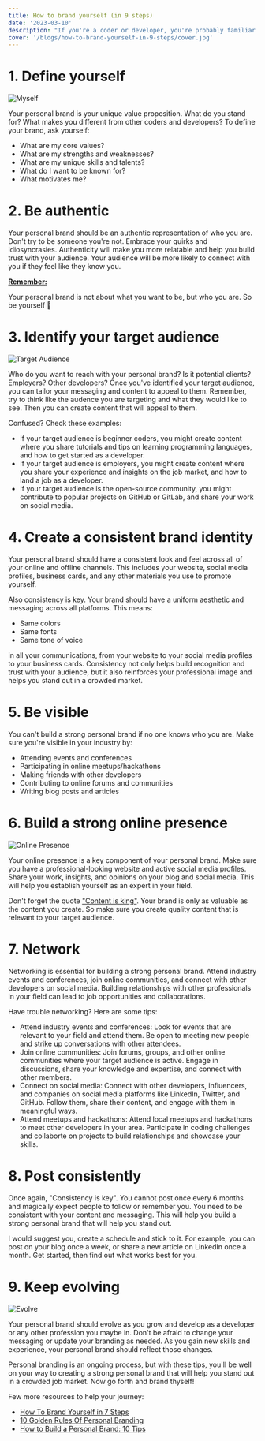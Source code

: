 ```yaml
---
title: How to brand yourself (in 9 steps)
date: '2023-03-10'
description: "If you're a coder or developer, you're probably familiar with the concept of branding. You may have even worked on branding projects for clients. But have you ever thought about branding yourself? Personal branding is becoming increasingly important in today's competitive job market. Here are some tips to help you create a strong personal brand that will set you apart from the crowd."
cover: '/blogs/how-to-brand-yourself-in-9-steps/cover.jpg'
---
```


# 1. Define yourself

![Myself](/blogs/how-to-brand-yourself-in-9-steps/whoami.png)

Your personal brand is your unique value proposition. What do you stand for? What makes you different from other coders and developers? To define your brand, ask yourself:

- What are my core values?
- What are my strengths and weaknesses?
- What are my unique skills and talents?
- What do I want to be known for?
- What motivates me?

# 2. Be authentic

Your personal brand should be an authentic representation of who you are. Don't try to be someone you're not. Embrace your quirks and idiosyncrasies. Authenticity will make you more relatable and help you build trust with your audience. Your audience will be more likely to connect with you if they feel like they know you.

**<u>Remember:</u>**

Your personal brand is not about what you want to be, but who you are. So be yourself 👑

# 3. Identify your target audience

![Target Audience](/blogs/how-to-brand-yourself-in-9-steps/audience.png)

Who do you want to reach with your personal brand? Is it potential clients? Employers? Other developers? Once you've identified your target audience, you can tailor your messaging and content to appeal to them. Remember, try to think like the audence you are targeting and what they would like to see. Then you can create content that will appeal to them.

Confused? Check these examples:

- If your target audience is beginner coders, you might create content where you share tutorials and tips on learning programming languages, and how to get started as a developer.
- If your target audience is employers, you might create content where you share your experience and insights on the job market, and how to land a job as a developer.
- If your target audience is the open-source community, you might contribute to popular projects on GitHub or GitLab, and share your work on social media.

# 4. Create a consistent brand identity

Your personal brand should have a consistent look and feel across all of your online and offline channels. This includes your website, social media profiles, business cards, and any other materials you use to promote yourself.

Also consistency is key. Your brand should have a uniform aesthetic and messaging across all platforms. This means:

- Same colors
- Same fonts
- Same tone of voice

in all your communications, from your website to your social media profiles to your business cards. Consistency not only helps build recognition and trust with your audience, but it also reinforces your professional image and helps you stand out in a crowded market.

# 5. Be visible

You can't build a strong personal brand if no one knows who you are. Make sure you're visible in your industry by:

- Attending events and conferences
- Participating in online meetups/hackathons
- Making friends with other developers
- Contributing to online forums and communities
- Writing blog posts and articles

# 6. Build a strong online presence

![Online Presence](/blogs/how-to-brand-yourself-in-9-steps/introduction.png)

Your online presence is a key component of your personal brand. Make sure you have a professional-looking website and active social media profiles. Share your work, insights, and opinions on your blog and social media. This will help you establish yourself as an expert in your field.

Don't forget the quote <u>"Content is king"</u>. Your brand is only as valuable as the content you create. So make sure you create quality content that is relevant to your target audience.

# 7. Network

Networking is essential for building a strong personal brand. Attend industry events and conferences, join online communities, and connect with other developers on social media. Building relationships with other professionals in your field can lead to job opportunities and collaborations.

Have trouble networking? Here are some tips:

- Attend industry events and conferences: Look for events that are relevant to your field and attend them. Be open to meeting new people and strike up conversations with other attendees.
- Join online communities: Join forums, groups, and other online communities where your target audience is active. Engage in discussions, share your knowledge and expertise, and connect with other members.
- Connect on social media: Connect with other developers, influencers, and companies on social media platforms like LinkedIn, Twitter, and GitHub. Follow them, share their content, and engage with them in meaningful ways.
- Attend meetups and hackathons: Attend local meetups and hackathons to meet other developers in your area. Participate in coding challenges and collaborte on projects to build relationships and showcase your skills.

# 8. Post consistently

Once again, "Consistency is key". You cannot post once every 6 months and magically expect people to follow or remember you. You need to be consistent with your content and messaging. This will help you build a strong personal brand that will help you stand out.

I would suggest you, create a schedule and stick to it. For example, you can post on your blog once a week, or share a new article on LinkedIn once a month. Get started, then find out what works best for you.

# 9. Keep evolving

![Evolve](/blogs/how-to-brand-yourself-in-9-steps/evolve.png)

Your personal brand should evolve as you grow and develop as a developer or any other profession you maybe in. Don't be afraid to change your messaging or update your branding as needed. As you gain new skills and experience, your personal brand should reflect those changes.

Personal branding is an ongoing process, but with these tips, you'll be well on your way to creating a strong personal brand that will help you stand out in a crowded job market. Now go forth and brand thyself!

Few more resources to help your journey:

- [How To Brand Yourself in 7 Steps](https://www.indeed.com/career-advice/career-development/how-to-brand-yourself)
- [10 Golden Rules Of Personal Branding](https://www.forbes.com/sites/goldiechan/2018/11/08/10-golden-rules-personal-branding/?sh=506c8d4c58a7)
- [How to Build a Personal Brand: 10 Tips](https://www.northeastern.edu/graduate/blog/tips-for-building-your-personal-brand/)
